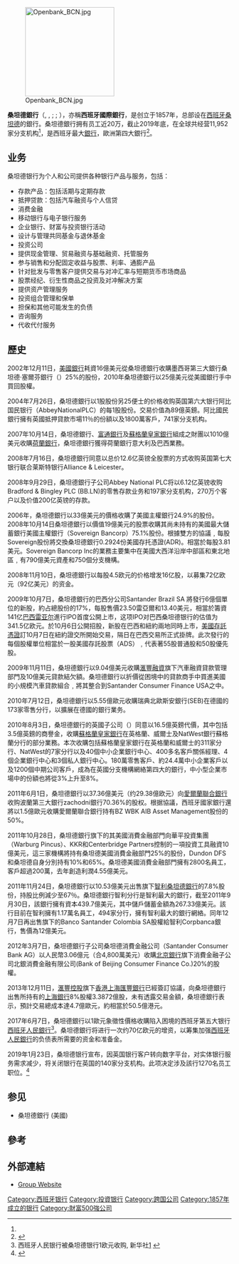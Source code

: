 {{distinguish|桑坦德銀行 (美國)}}
{{Infobox company
| name             = 桑坦德銀行
| name_en          = Banco Santander, S.A.
| logo             = [[File:Banco_Santander_Logotipo.svg|225px]]
| image            = [[File:Santander.Banco.Santander.jpg|225px]]
| image_caption    = 位于西班牙[[桑坦德_(西班牙)|桑坦德]]總部
| type             = {{link-en|S.A. (公司)|S.A. (corporation)|股份有限公司}}
| traded_as        = {{unbulleted list|{{BMAD|ES0113900J37|SAN}}|{{BMV|SANMEX}}|{{LSE|BNC}}|{{NYSE|SAN}}|{{Euronext|SANT|ES0113900J37|XLIS}}, {{Euronext link|SANTA|ES0113900J37|TNLA}}|{{ISE|isin=ES0113900J37|SANT}} }}
| predecessor      = 
| foundation       = 西班牙桑坦德<br />({{start date and age|1857}})
| founder          = 
| location_city    = [[桑坦德_(西班牙)|桑坦德]]
| location_country = 西班牙
| locations        = 
| area_served      = 歐洲、美國、拉美、非洲、亚洲
| key_people       = Ana Patricia Botín（董事長）<br />José Antonio Alvarez（CEO）
| industry         = [[金融服務|金融服務]]
| products         = [[零售銀行|零售銀行]]、[[商業銀行|商業銀行]]、[[投資銀行|投資銀行]]和[[私人銀行|私人銀行]]、保險、資產管理、私人投資
| services         = 
| revenue          = {{increase}}€492.29億（2019）<ref name="AR2019">{{cite web  |url=https://www.santander.com/content/dam/santander-com/en/documentos/hechos-relevantes-c-n-m-v-/2020/01/hr-2020-01-29-informe-financiero-folleto-cuarto-trimestre-2019-en.PDF  |title=Santander 2019 Annual Report  |publisher=Santander Group  |format=PDF  |accessdate=2020-01-29  |archive-date=2020-01-29  |archive-url=https://web.archive.org/web/20200129131021/https://www.santander.com/content/dam/santander-com/en/documentos/hechos-relevantes-c-n-m-v-/2020/01/hr-2020-01-29-informe-financiero-folleto-cuarto-trimestre-2019-en.PDF  |dead-url=no  }}</ref>
| operating_income = {{increase}}€259.49億（2019）<ref name="AR2019" />
| net_income       = {{decrease}}€81.16億（2019）<ref name="AR2019" />
| assets           = {{increase}}€15,227億（2019）<ref name="AR2019" />
| num_employees    = 196,419（2019）<ref name="AR2019" />
| divisions        = 
| subsid           = 
| homepage         = {{URL|www.santander.com}} 

}}
[[Image:Openbank_BCN.jpg|200px]]

'''桑坦德銀行'''（{{lang-es|Banco Santander, S.A.}}, {{lse|BNC}}, {{nyse|SAN}}; {{Euronext|SANT}}; {{Euronext|SANTA}}），亦稱'''西班牙國際銀行'''，是创立于1857年，总部设在[[西班牙|西班牙]][[桑坦德_(西班牙)|桑坦德]]的銀行。桑坦德銀行拥有员工近20万，截止2019年底，在全球共经营11,952家分支机构<ref name="AR2019" />，是西班牙最大[[銀行|銀行]]，歐洲第四大銀行<ref>{{Cite web |url=https://www.spglobal.com/marketintelligence/en/news-insights/latest-news-headlines/the-world-s-100-largest-banks-2020-57854079 |title=The world's 100 largest banks |accessdate=2020-04-19 |archive-date=2020-06-02 |archive-url=https://web.archive.org/web/20200602194906/https://www.spglobal.com/marketintelligence/en/news-insights/latest-news-headlines/the-world-s-100-largest-banks-2020-57854079 |dead-url=yes }}</ref>。

== 业务 ==
桑坦德银行为个人和公司提供各种银行产品与服务，包括：

* 存款产品：包括活期与定期存款
* 抵押贷款：包括汽车融资与个人信贷
* 消费金融
* 移动银行与电子银行服务
* 企业银行、财富与投资银行活动
* 设计与管理共同基金与退休基金
* 投资公司
* 提供现金管理、贸易融资与基础融资、托管服务
* 参与销售和分配固定收益与股票、利率、通膨产品
* 针对批发与零售客户提供交易与对冲汇率与短期货币市场商品
* 股票经纪、衍生性商品之投资及对冲解决方案
* 提供资产管理服务
* 投资组合管理和保单
* 担保和其他可能发生的负债
* 咨询服务
* 代收代付服务

== 歷史 ==
2002年12月11日，[[美國銀行|美國銀行]]耗資16億美元從桑坦德銀行收購墨西哥第三大銀行桑坦德·塞爾芬銀行（{{lang|es|Grupo Financiero Santander Serfin}}）25%的股份，2010年桑坦德銀行以25億美元從美國銀行手中買回股權。

2004年7月26日，桑坦德銀行以1股股份另25便士的价格收购英国第六大银行阿比国民银行（AbbeyNationalPLC）的每1股股份。交易价值為89億英鎊。阿比國民銀行擁有英國抵押貸款市場11％的份額以及1800萬客戶，741家分支机构。

2007年10月14日，桑坦德銀行、[[富通銀行|富通銀行]]及[[蘇格蘭皇家銀行|蘇格蘭皇家銀行]]組成之財團以1010億美元收購[[荷蘭銀行|荷蘭銀行]]，桑坦德銀行獲得荷蘭銀行意大利及巴西業務。

2008年7月16日，桑坦德銀行同意以总价12.6亿英镑全股票的方式收购英国第七大银行联合莱斯特银行Alliance & Leicester。

2008年9月29日，桑坦德銀行子公司Abbey National PLC将以6.12亿英镑收购Bradford & Bingley PLC (BB.LN)的零售存款业务和197家分支机构，270万个客户以及价值200亿英镑的存款。

2006年，桑坦德銀行以33億美元的價格收購了美國主權銀行24.9%的股份。2008年10月14日桑坦德銀行以價值19億美元的股票收購其尚未持有的美國最大儲蓄銀行美國主權銀行（Sovereign Bancorp）75.1%股份。根據雙方的協議﹐每股Sovereign股份將交換桑坦德銀行0.2924份美國存托憑證(ADR)。相當於每股3.81美元。Sovereign Bancorp Inc的業務主要集中在美國大西洋沿岸中部區和東北地區﹐有790億美元資產和750個分支機構。

2008年11月10日，桑坦德銀行以每股4.5欧元的价格增发16亿股，以募集72亿欧元（92亿美元）的资金。

2009年10月7日，桑坦德銀行的巴西分公司Santander Brazil SA 將發行6億個單位的新股，約占總股份的17%，每股售價23.50雷亞爾和13.40美元，相當於籌資141亿[[巴西雷亚尔|巴西雷亚尔]]進行IPO首度公開上市，这项IPO对巴西桑坦德银行的估值为341.5亿欧元。於10月6日公開招股，新股在巴西和紐約兩地同時上市，[[美國存託憑證|美國存託憑證]]訂10月7日在紐約證交所開始交易，隔日在巴西交易所正式掛牌。此次發行的每個股權單位相當於一股美國存託股票（ADS）﹐代表著55股普通股和50股優先股。

2009年11月11日，桑坦德銀行以9.04億美元收購[[滙豐融資|滙豐融資]]旗下汽車融資貸款管理部門及10億美元貸款結欠額。桑坦德銀行以折價從困境中的貸款商手中買進美國的小規模汽車貸款組合﹐將其整合到Santander Consumer Finance USA之中。

2010年7月12日，桑坦德銀行以5.55億歐元收購瑞典北歐斯安銀行(SEB)在德國的173家零售分行，以擴展在德國的銀行業务。

2010年8月3日，桑坦德銀行的英國子公司（{{lang|en|Santander UK}}）同意以16.5億英鎊代價，其中包括3.5億英鎊的商譽金，收購[[蘇格蘭皇家銀行|蘇格蘭皇家銀行]]在英格蘭、威爾士及NatWest銀行蘇格蘭分行的部分業務。本次收購包括蘇格蘭皇家銀行在英格蘭和威爾士的311家分行、NatWest的7家分行以及40個中小企業銀行中心、400多名客戶關係經理、4個企業銀行中心和3個私人銀行中心。180萬零售客戶、約24.4萬中小企業客戶以及1200個中期公司客戶，成為在英國分支機構網絡第四大的銀行，中小型企業市場中的份額也將從3%上升至8%。

2011年6月1日，桑坦德銀行以37.36億美元（约29.38億欧元）向[[愛爾蘭聯合銀行|愛爾蘭聯合銀行]]收购波蘭第三大銀行zachodni銀行70.36%的股权。根据協議，西班牙國家銀行還將以1.5億歐元收購愛爾蘭聯合銀行持有BZ WBK AIB Asset Management股份的50%。

2011年10月28日，桑坦德銀行旗下的其美國消費金融部門向華平投資集團（Warburg Pincus）、KKR和Centerbridge Partners控制的一項投資工具融資10億美元，這三家機構將持有桑坦德美國消費金融部門25%的股份，Dundon DFS和桑坦德自身分別持有10%和65%。桑坦德美國消費金融部門擁有2800名員工，客戶超過200萬，去年創造利潤4.55億美元。

2011年11月24日，桑坦德銀行以10.53億美元出售旗下[[智利桑坦德銀行|智利桑坦德銀行]]的7.8%股份，持股比例減少至67％。桑坦德銀行智利分行是智利最大的銀行，截至2011年9月30日，該銀行擁有資本439.7億美元，其中儲戶儲蓄金額為267.33億美元。該行目前在智利擁有1.17萬名員工，494家分行，擁有智利最大的銀行網絡。同年12月7日再出售旗下的Banco Santander Colombia SA股權給智利Corpbanca銀行，售價為12億美元。

2012年3月7日，桑坦德銀行子公司桑坦德消費金融公司（Santander Consumer Bank AG）以人民幣3.06億元（合4,800萬美元）收購[[北京銀行|北京銀行]]旗下消費金融子公司北銀消費金融有限公司(Bank of Beijing Consumer Finance Co.)20%的股權。

2013年12月11日，[[滙豐控股|滙豐控股]]旗下[[香港上海匯豐銀行|香港上海匯豐銀行]]已經簽訂協議，向桑坦德銀行出售所持有的[[上海銀行|上海銀行]]8%股權3.3872億股，未有透露交易金額，桑坦德銀行表示，預計交易總成本達4.7億歐元，約相當於50.5億港元。

2017年6月7日，桑坦德銀行以1歐元象徵性價格收購陷入困境的西班牙第五大银行[[西班牙人民銀行|西班牙人民銀行]]<ref>西班牙人民银行被桑坦德银行1欧元收购, 新华社[http://www.xinhuanet.com/fortune/2017-06/08/c_1121108826.htm] {{Wayback|url=http://www.xinhuanet.com/fortune/2017-06/08/c_1121108826.htm |date=20180129195357 }}</ref>。桑坦德銀行将进行一次约70亿欧元的增资，以筹集加强[[西班牙人民銀行|西班牙人民銀行]]的负债表所需要的资金和准备金。

2019年1月23日，桑坦德银行宣布，因英国银行客户转向数字平台，对实体银行服务需求减少，将关闭银行在英国的140家分支机构。此项决定涉及該行1270名员工职位。<ref>{{Cite web|title=西班牙桑坦德银行将关闭英国140家分支机构|url=http://www.xinhuanet.com/world/2019-01/23/c_1124033324.htm|accessdate=2019年11月1日|author=|date=2019年1月23日|format=|publisher=新华网|language=中文|archive-date=2019年11月1日|archive-url=https://web.archive.org/web/20191101195614/http://www.xinhuanet.com/world/2019-01/23/c_1124033324.htm|dead-url=no}}</ref>

==参见==
* 桑坦德銀行 (美國)

== 參考 ==
{{reflist}}

== 外部連結 ==
* [http://www.gruposantander.com/ Group Website] {{Wayback|url=http://www.gruposantander.com/ |date=20080828191021 }}

{{HK Bank}}
{{IBEX-35 companies}}
{{Authority control}}
[[Category:西班牙银行|Category:西班牙银行]]
[[Category:投資银行|Category:投資银行]]
[[Category:跨国公司|Category:跨国公司]]
[[Category:1857年成立的银行|Category:1857年成立的银行]]
[[Category:財富500強公司|Category:財富500強公司]]